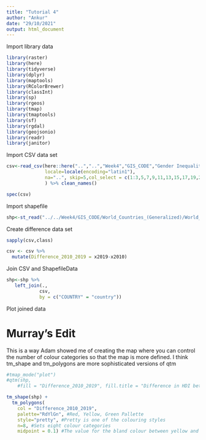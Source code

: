 ```yaml
---
title: "Tutorial 4"
author: "Ankur"
date: "29/10/2021"
output: html_document
---
```

Import library data
```r
library(raster)
library(here)
library(tidyverse)
library(dplyr)
library(maptools)
library(RColorBrewer)
library(classInt)
library(sp)
library(rgeos)
library(tmap)
library(tmaptools)
library(sf)
library(rgdal)
library(geojsonio)
library(readr)
library(janitor)
```


Import CSV data set
```r
csv<-read_csv(here::here("..","..","Week4","GIS_CODE","Gender Inequality Index (GII).csv"),
              locale=locale(encoding="latin1"),
              na="..", skip=5,col_select = c(1:3,5,7,9,11,13,15,17,19,21,23,25,27)
              ) %>% clean_names()

spec(csv)
```


Import shapefile
```r
shp<-st_read("../../Week4/GIS_CODE/World_Countries_(Generalized)/World_Countries__Generalized_.shp")
```

Create difference data set
```r
sapply(csv,class)

csv <- csv %>%
  mutate(Difference_2010_2019 = x2019-x2010)
```


Join CSV and ShapefileData
```r
shp<-shp %>%
   left_join(., 
            csv,
            by = c("COUNTRY" = "country"))
```

Plot joined data

# Murray's Edit

This is a way Adam showed me of creating the map where you can control the number of colour categories so that the map is more defined. I think tm_shape and tm_polygons are more sophisticated versions of qtm
```r
#tmap_mode("plot")
#qtm(shp, 
    #fill = "Difference_2010_2019", fill.title = "Difference in HDI between 2010 and 2019")

tm_shape(shp) +
  tm_polygons(
    col = "Difference_2010_2019",
    palette="RdYlGn", #Red, Yellow, Green Pallette
    style="pretty", #Pretty is one of the colouring styles
    n=8, #Sets eight colour categories
    midpoint = 0.1) #The value for the bland colour between yellow and green

```
